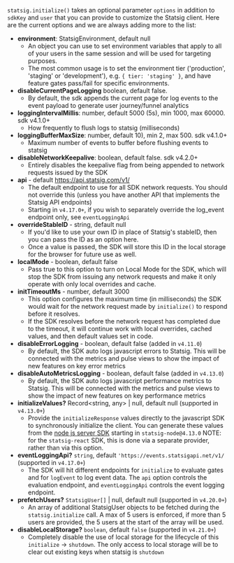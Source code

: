 `statsig.initialize()` takes an optional parameter `options` in addition to `sdkKey` and `user` that you can provide to customize the Statsig client. Here are the current options and we are always adding more to the list:

- **environment**: StatsigEnvironment, default null
  - An object you can use to set environment variables that apply to all of your users in the same session and will be used for targeting purposes.
  - The most common usage is to set the environment tier ('production', 'staging' or 'development'), e.g. `{ tier: 'staging' }`, and have feature gates pass/fail for specific environments.
- **disableCurrentPageLogging** boolean, default false.
  - By default, the sdk appends the current page for log events to the event payload to generate user journey/funnel analytics
- **loggingIntervalMillis**: number, default 5000 (5s), min 1000, max 60000. sdk v4.1.0+
  - How frequently to flush logs to statsig (milliseconds)
- **loggingBufferMaxSize**: number, default 10), min 2, max 500. sdk v4.1.0+
  - Maximum number of events to buffer before flushing events to statsig
- **disableNetworkKeepalive**: boolean, default false. sdk v4.2.0+
  - Entirely disables the keepalive flag from being appended to network requests issued by the SDK
- **api** - default https://api.statsig.com/v1/
  - The default endpoint to use for all SDK network requests. You should not override this (unless you have another API that implements the Statsig API endpoints)
  - Starting in `v4.17.0+`, if you wish to separately override the log_event endpoint only, see `eventLoggingApi`
- **overrideStableID** - string, default null
  - If you'd like to use your own ID in place of Statsig's stableID, then you can pass the ID as an option here.
  - Once a value is passed, the SDK will store this ID in the local storage for the browser for future use as well.
- **localMode** - boolean, default false
  - Pass true to this option to turn on Local Mode for the SDK, which will stop the SDK from issuing any network requests and make it only operate with only local overrides and cache.
- **initTimeoutMs** - number, default 3000
  - This option configures the maximum time (in milliseconds) the SDK would wait for the network request made by `initialize()` to respond before it resolves.
  - If the SDK resolves before the network request has completed due to the timeout, it will continue work with local overrides, cached values, and then default values set in code.
- **disableErrorLogging** - boolean, default false (added in `v4.11.0`)
  - By default, the SDK auto logs javascript errors to Statsig. This will be connected with the metrics and pulse views to show the impact of new features on key error metrics
- **disableAutoMetricsLogging** - boolean, default false (added in `v4.13.0`)
  - By default, the SDK auto logs javascript performance metrics to Statsig. This will be connected with the metrics and pulse views to show the impact of new features on key performance metrics
- **initializeValues?** Record<string, any> | null, default null (supported in `v4.13.0+`)
  - Provide the `initializeResponse` values directly to the javascript SDK to synchronously initialize the client. You can generate these values from the [node js server SDK](https://github.com/statsig-io/node-js-server-sdk/releases/tag/v4.13.0) starting in `statsig-node@4.13.0` NOTE: for the `statsig-react` SDK, this is done via a separate provider, rather than via this option.
- **eventLoggingApi?** `string`, default `'https://events.statsigapi.net/v1/` (supported in `v4.17.0+`)
  - The SDK will hit different endpoints for `initialize` to evaluate gates and for `logEvent` to log event data.  The `api` option controls the evaluation endpoint, and `eventLoggingApi` controls the event logging endpoint.
- **prefetchUsers?** `StatsigUser[]` | null, default null (supported in `v4.20.0+`)
  - An array of additional StatsigUser objects to be fetched during the `statsig.initialize` call. A max of 5 users is enforced, if more than 5 users are provided, the 5 users at the start of the array will be used.
- **disableLocalStorage?** `boolean`, default `false` (supported in `v4.21.0+`)
  - Completely disable the use of local storage for the lifecycle of this `initialize` -> `shutdown`.  The only access to local storage will be to clear out existing keys when statsig is `shutdown`
